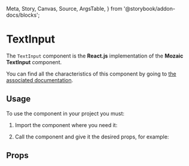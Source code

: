   Meta,
  Story,
  Canvas,
  Source,
  ArgsTable,
} from '@storybook/addon-docs/blocks';

<Meta title="TextInput" component={TextInput} />

# TextInput

The `TextInput` component is the **React.js** implementation of the **Mozaic TextInput** component.

You can find all the characteristics of this component by going to [the associated documentation](https://mozaic.adeo.cloud/Components/Form/TextInput/).

## Usage

To use the component in your project you must:

1. Import the component where you need it:

<Source
  language="javascript"
  code="import { TextInput } from 'mozaic-react';"
/>

2. Call the component and give it the desired props, for example:

<Canvas withSource="open">
  <Story id="textinput--controls" />
</Canvas>

## Props

<ArgsTable of={TextInput} />
